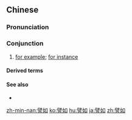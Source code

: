 ==Chinese==
{{zh-forms}}

===Pronunciation===
{{zh-pron
|m=pìrú
|ma=Zh-pìrú.ogg
|c=pei3 jyu4
|mn=xm,tp:phì-lû/qz:phì-lîr/zz:phì-jî/kh:phì-jû
|cat=con
}}

===Conjunction===
{{zh-con}}

# [[for example]]; [[for instance]]

====Derived terms====
{{zh-der|譬如說|譬如話}}

====See also====
* {{zh-l|比如}}

{{zh-cat|Intermediate}}

[[zh-min-nan:譬如]]
[[ko:譬如]]
[[hu:譬如]]
[[ja:譬如]]
[[zh:譬如]]